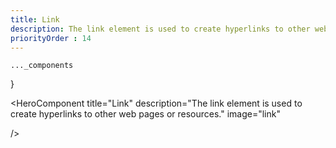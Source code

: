```yaml
---
title: Link
description: The link element is used to create hyperlinks to other web pages or resources.
priorityOrder : 14
---
```




    ..._components
}


<HeroComponent 
    title="Link"
    description="The link element is used to create hyperlinks to other web pages or resources."
    image="link"

/>
